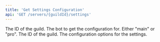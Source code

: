 ```yaml
---
title: 'Get Settings Configuration'
api: 'GET /servers/{guildId}/settings'
---
```


<ParamField path="guild ID" type="string">
  The ID of the guild.
</ParamField>

<ParamField query="bot" type="string" default="main">
  The bot to get the configuration for. Either "main" or "pro".
</ParamField>

<ResponseField name="id" type="string" required>
  The ID of the guild.
</ResponseField>

<ResponseField name="options" type="object" required>
  The configuration options for the settings.
</ResponseField>